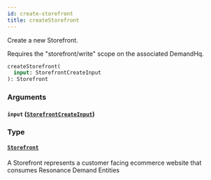 ```yaml
---
id: create-storefront
title: createStorefront
---
```



Create a new Storefront.
    
Requires the "storefront/write" scope on the associated DemandHq.


```graphql
createStorefront(
  input: StorefrontCreateInput
): Storefront

```


### Arguments

#### `input` ([`StorefrontCreateInput`](/developers/demandhq-apis/demand-api/graphql/reference/inputs/storefront-create-input))




### Type

#### [`Storefront`](/developers/demandhq-apis/demand-api/graphql/reference/objects/storefront) 

A Storefront represents a customer facing ecommerce website that consumes Resonance Demand Entities




